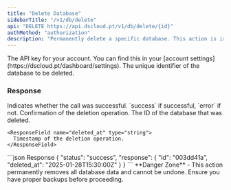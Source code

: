 ```yaml
---
title: "Delete Database"
sidebarTitle: "/v1/db/delete"
api: "DELETE https://api.dscloud.pt/v1/db/delete/{id}"
authMethod: "authorization"
description: "Permanently delete a specific database. This action is irreversible and will immediately terminate all connections."
---
```


<ParamField header="Authorization" type="string" placeholder="API KEY" required>
  The API key for your account. You can find this in your [account settings](https://dscloud.pt/dashboard/settings).
</ParamField>

<ParamField name="id" type="string" urlParam required>
  The unique identifier of the database to be deleted.
</ParamField>

### Response

<ResponseField name="status" type="string">
  Indicates whether the call was successful. `success` if successful, `error` if not.
</ResponseField>

<ResponseField name="response" type="array">
  Confirmation of the deletion operation.

  <Expandable title="response Details">
    <ResponseField name="id" type="string">
      The ID of the database that was deleted.
    </ResponseField>

    <ResponseField name="deleted_at" type="string">
      Timestamp of the deletion operation.
    </ResponseField>
  </Expandable>
</ResponseField>

<ResponseExample>
  ```json Response
  {
    "status": "success",
    "response": {
      "id": "003dd41a",
      "deleted_at": "2025-01-28T15:30:00Z"
    }
  }
  ```
  </ResponseExample>
  <Warning> **Danger Zone** - This action permanently removes all database data and cannot be undone. Ensure you have proper backups before proceeding. </Warning>